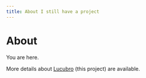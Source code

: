 ```yaml
---
title: About I still have a project
---
```




# About

You are here.

More details about [Lucubro](first-post-lucubro) (this project) are available.
